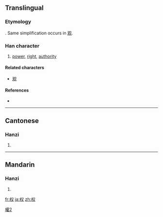 {{also|權|権}}
==Translingual==
{{ja-forms|[[権]]|权|[[權]]}}

===Etymology===
{{Han simp|權|f=雚|t=又}}. Same simplification occurs in [[观]].

===Han character===
{{Han char|rn=75|rad=木|as=02|sn=6|four=|canj=木水 (DE)}}

# [[power]], [[right]], [[authority]]

====Related characters====
{{rfc-header|Related characters|lang=mul}}
* [[观]]

====References====
* {{Han ref|kx=0510.181|hdz=21156.090|uh=6743|ud=26435}}

----

==Cantonese==

===Hanzi===
{{yue-hanzi|jyut=|y=[[kyun4]]|tra=權}}

# {{defn|Cantonese}}

----

==Mandarin==

===Hanzi===
{{cmn-hanzi|tra=權|pin=[[quán]] ([[quan2]])|wg=[[ch'üan2|ch'üan<sup>2</sup>]]}}

# {{defn|Mandarin}}

[[Category:CJKV characters simplified differently in Japan and China|權2]]

[[fr:权]]
[[ja:权]]
[[zh:权]]